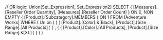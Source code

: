 // OR logic: Union(Set_Expression1, Set_Expression2)
SELECT
	{ [Measures].[Reseller Order Quantity],
	  [Measures].[Reseller Order Count] } ON 0,
	NON EMPTY
	{ [Product].[Subcategory].MEMBERS } ON 1
FROM
	[Adventure Works]
WHERE
	( Union (
		{ ( [Product].[Color].&[Black],
			[Product].[Size Range].[All Products] ) }
		,
		{  ( [Product].[Color].[All Products],
			[Product].[Size Range].&[XL] ) }
	  )
	)	 